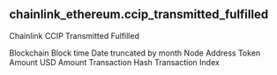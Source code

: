 ## chainlink_ethereum.ccip_transmitted_fulfilled 
Chainlink CCIP Transmitted Fulfilled


<ParamField path="blockchain">
Blockchain
</ParamField>
<ParamField path="block_time">
Block time
</ParamField>
<ParamField path="date_month">
Date truncated by month
</ParamField>
<ParamField path="node_address">
Node Address
</ParamField>
<ParamField path="token_amount">
Token Amount
</ParamField>
<ParamField path="usd_amount">
USD Amount
</ParamField>
<ParamField path="tx_hash">
Transaction Hash
</ParamField>
<ParamField path="tx_index">
Transaction Index
</ParamField>
